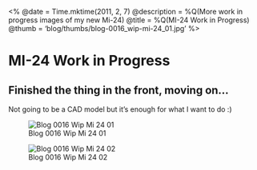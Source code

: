 <%
  @date = Time.mktime(2011, 2, 7)
  @description = %Q(More work in progress images of my new Mi-24)
  @title = %Q(MI-24 Work in Progress)
  @thumb = 'blog/thumbs/blog-0016_wip-mi-24_01.jpg'
%>

MI-24 Work in Progress
======================

Finished the thing in the front, moving on...
------------------------------------------

Not going to be a CAD model but it's enough for what I want to do :)

![Blog 0016 Wip Mi 24 01](/images/blog/blog-0016_wip-mi-24_01.jpg)

![Blog 0016 Wip Mi 24 02](/images/blog/blog-0016_wip-mi-24_02.jpg)